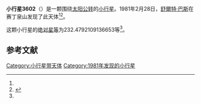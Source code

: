 {{Infobox planet
| bgcolour = #FFFFC0
| name = 3602 Lazzaro
| symbol = 
| image = 
| caption = 
| discovery = yes
| discovery_ref = 
| discoverer = [[舒爾特·巴斯|舒爾特·巴斯]]
| discovery_site = [[赛丁泉山|赛丁泉山]] 
| discovered = 1981年2月28日
| designations = yes
| mp_name = 
| named_after = 
| alt_names = 1981 DQ2/ 1976 YR4
| mp_category = [[主带小行星|主带小行星]]
| orbit_ref = <ref name="a">[http://ssd.jpl.nasa.gov/sbdb.cgi?sstr=3602 3602 Lazzaro] {{Wayback|url=http://ssd.jpl.nasa.gov/sbdb.cgi?sstr=3602 |date=20200917190922 }}，小行星數據庫瀏覽器（JPL Small-Body Database Browser）－[[美国国家航空航天局|美国国家航空航天局]]喷气推进实验室</ref>
| epoch = 2456400.5 (2013年4月18日更新)
| aphelion = {{convert|2.565988558202875|AU|km|3|abbr=on|lk=out}}
| perihelion = {{convert|1.966539499445266|AU|km|3|abbr=on}}
| semimajor = {{convert|2.266264028824071|AU|km|3|abbr=on}}
| eccentricity = 0.132254903
| period = 1246.132392 [[日|日]]<br />3.41[[儒略年|儒略年]]
| avg_speed = 
| inclination = 5.58160132840243
| asc_node = 241.934795803309
| mean_anomaly = 
| arg_peri = 232.4792109136653
| satellites = 
| physical_characteristics = yes
| dimensions = 
| mass = 
| density = 
| surface_grav = 
| escape_velocity = 
| sidereal_day = 
| axial_tilt = 
| pole_ecliptic_lat = 
| pole_ecliptic_lon = 
| albedo = 
| temperatures= 
| temp_name1 = 
| mean_temp_1 = 
| max_temp_1 = 
| temp_name2 = 
| max_temp_2 = 
| spectral_type = 
| abs_magnitude = 232.4792109136653
}}

'''小行星3602'''（{{lang-en|3602 Lazzaro}}）是一颗围绕[[太阳|太阳]][[公转|公转]]的[[小行星|小行星]]。1981年2月28日，[[舒爾特·巴斯|舒爾特·巴斯]]在赛丁泉山发现了此天体<ref name="a" /><ref>{{cite news|title=小行星列表|url=http://cfa-www.harvard.edu/iau/lists/NumberedMPs.txt|accessdate=2013-07-08|newspaper=哈佛大学|archive-date=2008-05-17|archive-url=https://web.archive.org/web/20080517010638/http://cfa-www.harvard.edu/iau/lists/NumberedMPs.txt|dead-url=no}}</ref>。

这颗小行星的[[绝对星等|绝对星等]]为232.4792109136653等<ref name="a" />。

==参考文献==
{{reflist}}
{{Minor Planet Number|[[小行星3601|小行星3601]]|[[小行星3603|小行星3603]]}}

{{小天体}}

[[Category:小行星带天体|Category:小行星带天体]]
[[Category:1981年发现的小行星|Category:1981年发现的小行星]]

{{asteroid-stub}}